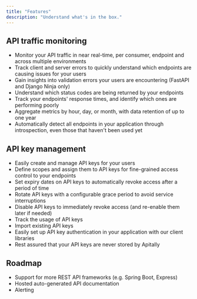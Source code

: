 ```yaml
---
title: "Features"
description: "Understand what's in the box."
---
```


## API traffic monitoring

- Monitor your API traffic in near real-time, per consumer, endpoint and across multiple environments
- Track client and server errors to quickly understand which endpoints are causing issues for your users
- Gain insights into validation errors your users are encountering (FastAPI and Django Ninja only)
- Understand which status codes are being returned by your endpoints
- Track your endpoints' response times, and identify which ones are performing poorly
- Aggregate metrics by hour, day, or month, with data retention of up to one year
- Automatically detect all endpoints in your application through introspection, even those that haven't been used yet

## API key management

- Easily create and manage API keys for your users
- Define scopes and assign them to API keys for fine-grained access control to your endpoints
- Set expiry dates on API keys to automatically revoke access after a period of time
- Rotate API keys with a configurable grace period to avoid service interruptions
- Disable API keys to immediately revoke access (and re-enable them later if needed)
- Track the usage of API keys
- Import existing API keys
- Easily set up API key authentication in your application with our client libraries
- Rest assured that your API keys are never stored by Apitally

## Roadmap

- Support for more REST API frameworks (e.g. Spring Boot, Express)
- Hosted auto-generated API documentation
- Alerting
